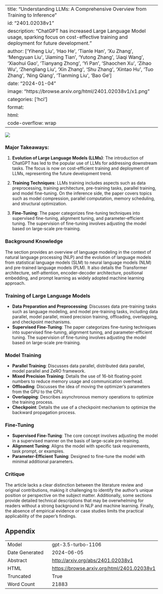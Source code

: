 
---
title: "Understanding LLMs: A Comprehensive Overview from Training to Inference"
id: "2401.02038v1"
description: "ChatGPT has increased Large Language Model usage, sparking focus on cost-effective training and deployment for future development."
author: ['Yiheng Liu', 'Hao He', 'Tianle Han', 'Xu Zhang', 'Mengyuan Liu', 'Jiaming Tian', 'Yutong Zhang', 'Jiaqi Wang', 'Xiaohui Gao', 'Tianyang Zhong', 'Yi Pan', 'Shaochen Xu', 'Zihao Wu', 'Zhengliang Liu', 'Xin Zhang', 'Shu Zhang', 'Xintao Hu', 'Tuo Zhang', 'Ning Qiang', 'Tianming Liu', 'Bao Ge']
date: "2024-01-04"
image: "https://browse.arxiv.org/html/2401.02038v1/x1.png"
categories: ['hci']
format:
  html:
    code-overflow: wrap
---

![](https://browse.arxiv.org/html/2401.02038v1/x1.png)

### Major Takeaways:

1. **Evolution of Large Language Models (LLMs)**: The introduction of ChatGPT has led to the popular use of LLMs for addressing downstream tasks. The focus is now on cost-efficient training and deployment of LLMs, representing the future development trend.

2. **Training Techniques**: LLMs training includes aspects such as data preprocessing, training architecture, pre-training tasks, parallel training, and model fine-tuning. On the inference side, the paper covers topics such as model compression, parallel computation, memory scheduling, and structural optimization.

3. **Fine-Tuning**: The paper categorizes fine-tuning techniques into supervised fine-tuning, alignment tuning, and parameter-efficient tuning. The supervision of fine-tuning involves adjusting the model based on large-scale pre-training.

### Background Knowledge

The section provides an overview of language modeling in the context of natural language processing (NLP) and the evolution of language models from statistical language models (SLM) to neural language models (NLM) and pre-trained language models (PLM). It also details the Transformer architecture, self-attention, encoder-decoder architecture, positional embedding, and prompt learning as widely adopted machine learning approach.

### Training of Large Language Models

- **Data Preparation and Preprocessing**: Discusses data pre-training tasks such as language modeling, and model pre-training tasks, including data parallel, model parallel, mixed precision training, offloading, overlapping, and checkpoint mechanisms.
- **Supervised Fine-Tuning**: The paper categorizes fine-tuning techniques into supervised fine-tuning, alignment tuning, and parameter-efficient tuning. The supervision of fine-tuning involves adjusting the model based on large-scale pre-training.

### Model Training

- **Parallel Training**: Discusses data parallel, distributed data parallel, model parallel and ZeRO framework.
- **Mixed Precision Training**: Details the use of 16-bit floating-point numbers to reduce memory usage and communication overhead.
- **Offloading**: Discusses the idea of moving the optimizer’s parameters from the GPU to the CPU.
- **Overlapping**: Describes asynchronous memory operations to optimize the training process.
- **Checkpoint**: Details the use of a checkpoint mechanism to optimize the backward propagation process.

### Fine-Tuning

- **Supervised Fine-Tuning**: The core concept involves adjusting the model in a supervised manner on the basis of large-scale pre-training.
- **Alignment Tuning**: Aligns the model with specific task requirements, task prompt, or examples.
- **Parameter-Efficient Tuning**: Designed to fine-tune the model with minimal additional parameters.

### Critique

The article lacks a clear distinction between the literature review and original contributions, making it challenging to identify the author's unique position or perspective on the subject matter. Additionally, some sections provide detailed technical descriptions that may be overwhelming for readers without a strong background in NLP and machine learning. Finally, the absence of empirical evidence or case studies limits the practical applicability of the paper's findings.

## Appendix

|          |          |
|----------|----------|
| Model     | gpt-3.5-turbo-1106       |
| Date Generated     | 2024-06-05       |
| Abstract | [http://arxiv.org/abs/2401.02038v1](http://arxiv.org/abs/2401.02038v1)        |
| HTML     | [https://browse.arxiv.org/html/2401.02038v1](https://browse.arxiv.org/html/2401.02038v1)       |
| Truncated       | True       |
| Word Count       | 21883       |